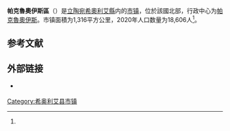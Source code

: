 {{Infobox settlement
| name                    = 帕克魯奧伊斯區
| native_name             = Pakruojo rajono savivaldybė
| native_name_lang        = lt
| settlement_type         = [[立陶宛市鎮|市镇]]
| image_skyline           = Pakruojo bažnyčia.JPG
| image_caption           = 位于帕克魯奧伊斯的教堂建筑
| image_flag              = 
| flag_size               = 125px
| image_shield            = Coat of arms of Pakruojis (Lithuania).svg
| shield_size             = 75px
| image_map               = Pakruojis dst.svg
| map_caption             = 帕克魯奧伊斯區在立陶宛的位置
| coordinates             = 
| coor_pinpoint           = 
| coordinates_footnotes   = 
| subdivision_type        = [[世界政區索引|国家]]
| subdivision_name        = {{LIT}}
| subdivision_type1       = [[立陶宛传统地区|传统地区]]
| subdivision_name1       = [[奥克什泰蒂亚|奥克什泰蒂亚]]
| subdivision_type2       = [[立陶宛縣份|县份]]
| subdivision_name2       = [[希奧利艾縣|希奧利艾縣]]
| established_title       = 
| established_date        = 
| seat_type               = 行政中心
| seat                    = [[帕克魯奧伊斯|帕克魯奧伊斯]]
| unit_pref               = Metric
| area_total_km2          = 1316
| area_rank               = 
| area_note               = 
| area_footnotes          = <ref name=VLE>{{cite encyclopedia | encyclopedia = Visuotinė lietuvių enciklopedija | title = Pakruojo rajono savivaldybė | url = https://www.vle.lt/straipsnis/pakruojo-rajono-savivaldybe/ | access-date = 2021-07-19 | language = lt | edition =  | date = 2014 | publisher = Mokslo ir enciklopedijų leidybos institutas | volume = 24 | location = Vilnius | archive-date = 2021-07-19 | archive-url = https://web.archive.org/web/20210719140423/https://www.vle.lt/straipsnis/pakruojo-rajono-savivaldybe/ | dead-url = no }}</ref>
| population_as_of        = 2020年
| population_total        = 18606
| population_density_km2  = auto
| population_note         = 
| population_footnotes    = <ref name=VLE/>
| timezone1               = [[欧洲东部时间|EET]]
| utc_offset1             = +2
| timezone1_DST           = [[欧洲东部夏令时间|EEST]]
| utc_offset1_DST         = +3
| postal_code_type        = 邮政编码
| postal_code             = 
| area_code_type          = 
| area_code               = 421
| iso_code                = 
| website                 = {{URL|https://www.pakruojis.lt/}}
| footnotes               = 
}}
'''帕克魯奧伊斯區'''（{{lang-lt|Pakruojo rajono savivaldybė}}）是[[立陶宛|立陶宛]][[希奧利艾縣|希奧利艾縣]]内的[[立陶宛市鎮|市镇]]，位於該國北部，行政中心为[[帕克魯奧伊斯|帕克魯奧伊斯]]。市镇面積为1,316平方公里，2020年人口数量为18,606人<ref name=VLE/>。

== 参考文献 ==
{{Reflist}}

== 外部链接 ==
{{commonscat|Pakruojis District Municipality|position=left}}
* {{Official site|https://www.pakruojis.lt/}} {{lt icon}} {{en}}

{{DEFAULTSORT:Pakruojis}}
[[Category:希奥利艾县市镇|Category:希奥利艾县市镇]]